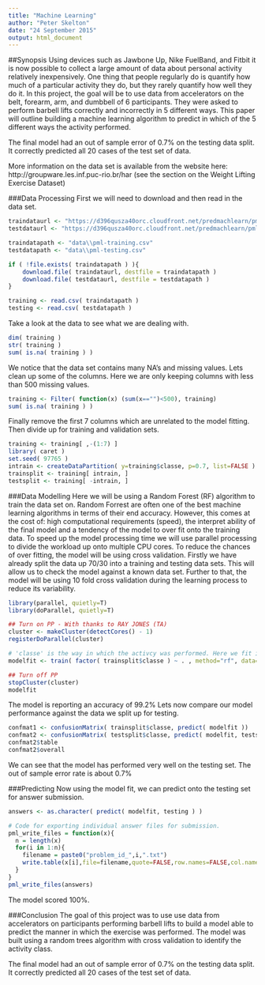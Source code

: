 ```yaml
---
title: "Machine Learning"
author: "Peter Skelton"
date: "24 September 2015"
output: html_document
---
```


##Synopsis
Using devices such as Jawbone Up, Nike FuelBand, and Fitbit it is now possible to collect a large amount of data about personal activity relatively inexpensively. One thing that people regularly do is quantify how much of a particular activity they do, but they rarely quantify how well they do it. In this project, the goal will be to use data from accelerators on the belt, forearm, arm, and dumbbell of 6 participants. They were asked to perform barbell lifts correctly and incorrectly in 5 different ways. This paper will outline building a machine learning algorithm to predict in which of the 5 different ways the activity performed.

The final model had an out of sample error of 0.7% on the testing data split.
It correctly predicted all 20 cases of the test set of data.

More information on the data set is available from the website here: http://groupware.les.inf.puc-rio.br/har (see the section on the Weight Lifting Exercise Dataset)

###Data Processing
First we will need to download and then read in the data set.
```r
traindataurl <- "https://d396qusza40orc.cloudfront.net/predmachlearn/pml-training.csv"
testdataurl <- "https://d396qusza40orc.cloudfront.net/predmachlearn/pml-testing.csv"

traindatapath <- "data\\pml-training.csv"
testdatapath <- "data\\pml-testing.csv"

if ( !file.exists( traindatapath ) ){
    download.file( traindataurl, destfile = traindatapath )
    download.file( testdataurl, destfile = testdatapath )
}

training <- read.csv( traindatapath )
testing <- read.csv( testdatapath )
```
Take a look at the data to see what we are dealing with.
```r
dim( training )
str( training )
sum( is.na( training ) )
```
We notice that the data set contains many NA's and missing values. Lets clean up some of the columns.
Here we are only keeping columns with less than 500 missing values.
```r
training <- Filter( function(x) (sum(x=="")<500), training) 
sum( is.na( training ) )
```
Finally remove the first 7 columns which are unrelated to the model fitting. Then divide up for training and validation sets.
```r
training <- training[ ,-(1:7) ]
library( caret )
set.seed( 97765 )
intrain <- createDataPartition( y=training$classe, p=0.7, list=FALSE )
trainsplit <- training[ intrain, ]
testsplit <- training[ -intrain, ]
```

###Data Modelling
Here we will be using a Random Forest (RF) algorithm to train the data set on. Random Forrest are often one of the best machine learning algorithms in terms of their end accuracy. However, this comes at the cost of: high computational requirements (speed), the interpret ability of the final model and a tendency of the model to over fit onto the training data.
To speed up the model processing time we will use parallel processing to divide the workload up onto multiple CPU cores.
To reduce the chances of over fitting, the model will be using cross validation. Firstly we have already split the data up 70/30 into a training and testing data sets. This will allow us to check the model against a known data set. Further to that, the model will be using 10 fold cross validation during the learning process to reduce its variability.

```r
library(parallel, quietly=T)
library(doParallel, quietly=T)

## Turn on PP - With thanks to RAY JONES (TA)
cluster <- makeCluster(detectCores() - 1)
registerDoParallel(cluster)

# 'classe' is the way in which the activcy was performed. Here we fit it against all other vairables in the data set.
modelfit <- train( factor( trainsplit$classe ) ~ . , method="rf", data=trainsplit, trControl = trainControl(method="cv", number=10) ) 

## Turn off PP
stopCluster(cluster)
modelfit
```
The model is reporting an accuracy of 99.2% Lets now compare our model performance against the data we split up for testing.
```r
confmat1 <- confusionMatrix( trainsplit$classe, predict( modelfit ))
confmat2 <- confusionMatrix( testsplit$classe, predict( modelfit, testsplit ))
confmat2$table
confmat2$overall
```
We can see that the model has performed very well on the testing set. The out of sample error rate is about 0.7%

###Predicting
Now using the model fit, we can predict onto the testing set for answer submission.
```r
answers <- as.character( predict( modelfit, testing ) )

# Code for exporting individual answer files for submission.
pml_write_files = function(x){
  n = length(x)
  for(i in 1:n){
    filename = paste0("problem_id_",i,".txt")
    write.table(x[i],file=filename,quote=FALSE,row.names=FALSE,col.names=FALSE)
  }
}
pml_write_files(answers)
```
The model scored 100%.

###Conclusion
The goal of this project was to use use data from accelerators on participants performing barbell lifts to build a model able to predict the manner in which the exercise was performed. The model was built using a random trees algorithm with cross validation to identify the activity class.

The final model had an out of sample error of 0.7% on the testing data split.
It correctly predicted all 20 cases of the test set of data.